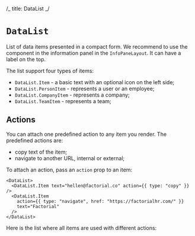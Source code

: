 /_ title: DataList _/


<Meta of={DataListStories} title="DataList" />

# `DataList`

List of data items presented in a compact form. We recommend to use the
component in the information panel in the `InfoPaneLayout`. It can have a label
on the top.

<Canvas of={DataListStories.WithLabel} />

The list support four types of items:

- `DataList.Item` - a basic text with an optional icon on the left side;
- `DataList.PersonItem` - represents a user or an employee;
- `DataList.CompanyItem` - represents a company;
- `DataList.TeamItem` - represents a team;

## Actions

You can attach one predefined action to any item you render. The predefined
actions are:

- copy text of the item;
- navigate to another URL, internal or external;

To attach an action, pass an `action` prop to an item:

```tsx
<DataList>
  <DataList.Item text="hellen@factorial.co" action={{ type: "copy" }} />
  <DataList.Item
    action={{ type: "navigate", href: "https://factorialhr.com/" }}
    text="Factorial"
  />
</DataList>
```

Here is the list where all items are used with different actions:

<Canvas of={DataListStories.Primary} />
